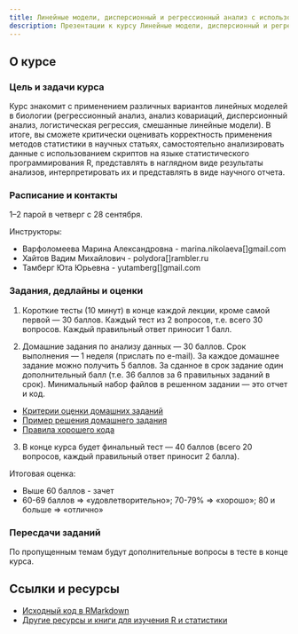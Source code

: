 ```yaml
---
title: Линейные модели, дисперсионный и регрессионный анализ с использованием R
description: Презентации к курсу Линейные модели, дисперсионный и регрессионный анализ с использованием R
---
```

 
## О курсе

### Цель и задачи курса

Курс знакомит с применением различных вариантов линейных моделей в биологии (регрессионный анализ, анализ ковариаций, дисперсионный анализ, логистическая регрессия, смешанные линейные модели). В итоге, вы сможете критически оценивать корректность применения методов статистики в научных статьях, самостоятельно анализировать данные с использованием скриптов на языке статистического программирования R, представлять в наглядном виде результаты анализов, интерпретировать их и представлять в виде научного отчета.

### Расписание и контакты

1--2 парой в четверг c 28 сентября.

Инструкторы: 

- Варфоломеева Марина Александровна -  marina.nikolaeva[]gmail.com
- Хайтов Вадим Михайлович - polydora[]rambler.ru
- Тамберг Юта Юрьевна - yutamberg[]gmail.com

### Задания, дедлайны и оценки

(1) Короткие тесты (10 минут) в конце каждой лекции, кроме самой первой --- 30 баллов. Каждый тест из 2 вопросов, т.е. всего 30 вопросов. Каждый правильный ответ приносит 1 балл.

(2) Домашние задания по анализу данных --- 30 баллов. Срок выполнения --- 1 неделя (прислать по e-mail). За каждое домашнее задание можно получить 5 баллов. За сданное в срок задание один дополнительный балл (т.е. 36 баллов за 6 правильных заданий в срок). Минимальный набор файлов в решенном задании --- это отчет и код.

- [Критерии оценки домашних заданий](evaluation_criteria.html)
- [Пример решения домашнего задания](example-report.zip)
- [Правила хорошего кода](coding_practices.html)

(3) В конце курса будет финальный тест --- 40 баллов (всего 20 вопросов, каждый правильный ответ приносит 2 балла).

Итоговая оценка:

- Выше 60 баллов - зачет
- 60-69 баллов => «удовлетворительно»; 70-79% => «хорошо»; 80 и больше => «отлично»

### Пересдачи заданий

По пропущенным темам будут дополнительные вопросы в тесте в конце курса.

## Ссылки и ресурсы

- [Исходный код в RMarkdown](http://github.com/varmara/linmodr)
- [Другие ресурсы и книги для изучения R и статистики](resources.html)

<!--

- [Как и где можно найти помощь с R и статистикой](more_help.html)

-->
